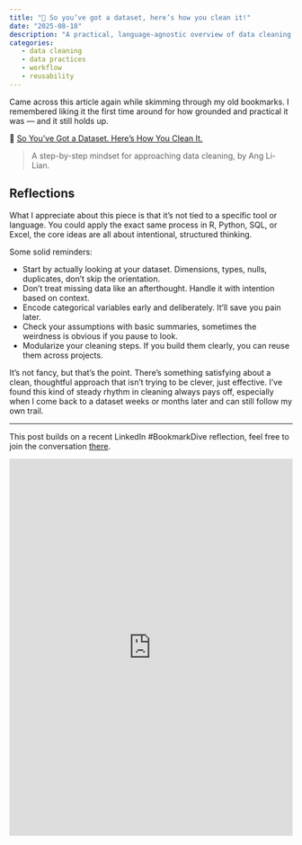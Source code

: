 ```yaml
---
title: "📌 So you’ve got a dataset, here’s how you clean it!"
date: "2025-08-18"
description: "A practical, language-agnostic overview of data cleaning steps, useful not for its tooling, but for the clarity of thinking behind it."
categories:
   - data cleaning
   - data practices
   - workflow
   - reusability
---
```


Came across this article again while skimming through my old bookmarks. I remembered liking it the first time around for how grounded and practical it was — and it still holds up.

📌 [So You’ve Got a Dataset. Here’s How You Clean It.](https://towardsdatascience.com/so-youve-got-a-dataset-here-s-how-you-clean-it-5d0b04a2ed86)

> A step-by-step mindset for approaching data cleaning, by Ang Li-Lian.

## Reflections

What I appreciate about this piece is that it’s not tied to a specific tool or language. You could apply the exact same process in R, Python, SQL, or Excel, the core ideas are all about intentional, structured thinking.

Some solid reminders:

- Start by actually looking at your dataset. Dimensions, types, nulls, duplicates, don’t skip the orientation.
- Don’t treat missing data like an afterthought. Handle it with intention based on context.
- Encode categorical variables early and deliberately. It’ll save you pain later.
- Check your assumptions with basic summaries, sometimes the weirdness is obvious if you pause to look.
- Modularize your cleaning steps. If you build them clearly, you can reuse them across projects.

It’s not fancy, but that’s the point. There’s something satisfying about a clean, thoughtful approach that isn’t trying to be clever, just effective. I’ve found this kind of steady rhythm in cleaning always pays off, especially when I come back to a dataset weeks or months later and can still follow my own trail.

---

This post builds on a recent LinkedIn #BookmarkDive reflection, feel free to join the conversation [there](https://www.linkedin.com/posts/mirandaleigh_so-youve-got-a-dataset-heres-how-you-clean-activity-7363234324986368000-LaM3?utm_source=share&utm_medium=member_desktop&rcm=ACoAAAlIdLkBFtiJzHRZxK10HWpjPNqHsthrMgg).

<iframe src="https://www.linkedin.com/embed/feed/update/urn:li:share:7363234324013371392?collapsed=1" height="671" width="504" frameborder="0" allowfullscreen="" title="Embedded post"></iframe>
